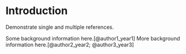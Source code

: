 # Introduction {#intro}

Demonstrate single and multiple references. 

Some background information here.[@author1_year1] More background information here.[@author2_year2; @author3_year3] 